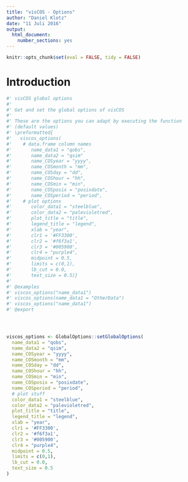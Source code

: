 ```yaml
---
title: "visCOS - Options"
author: "Daniel Klotz"
date: "11 Juli 2016"
output: 
  html_document:
    number_sections: yes
---
```


```r
knitr::opts_chunk$set(eval = FALSE, tidy = FALSE)
```

# Introduction 

```r
#' visCOS global options
#' 
#' Get and set the global options of visCOS
#' 
#' These are the options you can adapt by executing the function 
#' (default values)
#' \preformatted{
#'   viscos_options(
#'    # data.frame column names
#'       name_data1 = "qobs",
#'       name_data2 = "qsim"
#'       name_COSyear = "yyyy",
#'       name_COSmonth = "mm",
#'       name_COSday = "dd",
#'       name_COShour = "hh",
#'       name_COSmin = "min",
#'       name_COSposix = "posixdate",
#'       name_COSperiod = "period",
#'    # plot options
#'       color_data1 = "steelblue", 
#'       color_data2 = "palevioletred",
#'       plot_title = "title",
#'       legend_title = "legend",
#'       xlab = "year",
#'       clr1 = '#FF3300',
#'       clr2 = '#f6f3a1',
#'       clr3 = '#005900',
#'       clr4 = "purple4",
#'       midpoint = 0.5,
#'       limits = c(0,1),
#'       lb_cut = 0.0,
#'       text_size = 0.5)}
#'
#' @examples
#' viscos_options("name_data1")
#' viscos_options(name_data1 = "OtherData")
#' viscos_options("name_data1")
#' @export




viscos_options <- GlobalOptions::setGlobalOptions( 
  name_data1 = "qobs", 
  name_data2 = "qsim", 
  name_COSyear = "yyyy",
  name_COSmonth = "mm",
  name_COSday = "dd",
  name_COShour = "hh",
  name_COSmin = "min",
  name_COSposix = "posixdate",
  name_COSperiod = "period",
  # plot stuff
  color_data1 = "steelblue", 
  color_data2 = "palevioletred",
  plot_title = "title",
  legend_title = "legend",
  xlab = "year",
  clr1 = '#FF3300',
  clr2 = '#f6f3a1',
  clr3 = '#005900',
  clr4 = "purple4",
  midpoint = 0.5,
  limits = c(0,1),
  lb_cut = 0.0,
  text_size = 0.5
)

```
